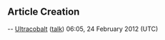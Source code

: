 <article id="34866936" title=Talk:Neuer Marstall>
	<talkpage id="34866936" title="Talk:Neuer Marstall">
{{WikiProject Germany | class = Start | importance = Low}}
{{WikiProject Architecture | class = Start | importance = Low}}
{{dyktalk|4 March|2012|entry=... that the '''[[Neuer Marstall|New Stables]]''', a building complex in central [[Berlin]], Germany, that had housed the [[German Empire|Imperial]] horses and carriages, later housed revolutionaries in the [[November Revolution of 1918#Christmas crisis|Christmas Crisis of 1918]]?}}

==Article Creation==
--
[[User:Ultracobalt|Ultracobalt]] ([[User talk:Ultracobalt|talk]]) 06:05, 24 February 2012 (UTC)
	</talkpage>
</article>